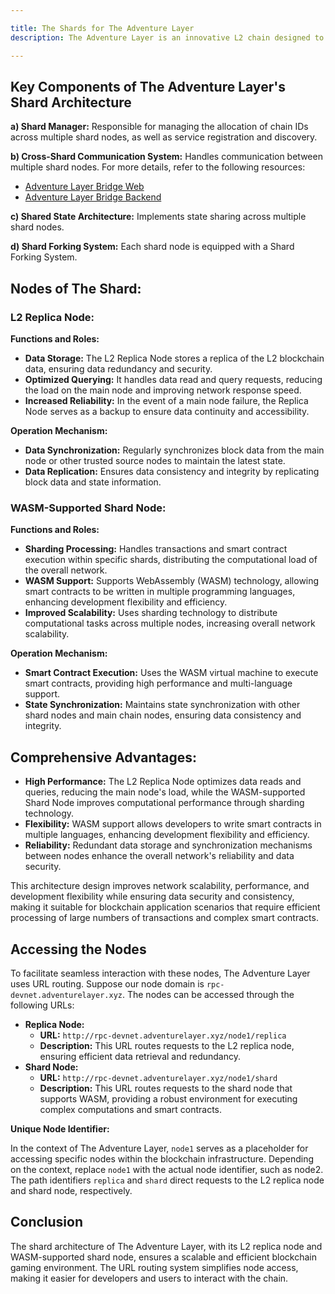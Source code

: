 ```yaml
---

title: The Shards for The Adventure Layer
description: The Adventure Layer is an innovative L2 chain designed to meet the demanding requirements of blockchain gaming. One of its key features is its sharding architecture, which enhances scalability and efficiency. Here, we introduce the shards for The Adventure Layer, detailing their components and access methods.

---
```


## Key Components of The Adventure Layer's Shard Architecture

**a) Shard Manager:** Responsible for managing the allocation of chain IDs across multiple shard nodes, as well as service registration and discovery.

**b) Cross-Shard Communication System:** Handles communication between multiple shard nodes. For more details, refer to the following resources:
   - [Adventure Layer Bridge Web](https://github.com/AdventureGoldDao/adventure-layer-bridge-web/tree/audit)
   - [Adventure Layer Bridge Backend](https://github.com/AdventureGoldDao/adventure-layer-bridge-backend/tree/audit)

**c) Shared State Architecture:** Implements state sharing across multiple shard nodes.

**d) Shard Forking System:** Each shard node is equipped with a Shard Forking System.

## Nodes of The Shard:

### L2 Replica Node:

**Functions and Roles:**

- **Data Storage:** The L2 Replica Node stores a replica of the L2 blockchain data, ensuring data redundancy and security.
- **Optimized Querying:** It handles data read and query requests, reducing the load on the main node and improving network response speed.
- **Increased Reliability:** In the event of a main node failure, the Replica Node serves as a backup to ensure data continuity and accessibility.

**Operation Mechanism:**

- **Data Synchronization:** Regularly synchronizes block data from the main node or other trusted source nodes to maintain the latest state.
- **Data Replication:** Ensures data consistency and integrity by replicating block data and state information.

### WASM-Supported Shard Node:

**Functions and Roles:**

- **Sharding Processing:** Handles transactions and smart contract execution within specific shards, distributing the computational load of the overall network.
- **WASM Support:** Supports WebAssembly (WASM) technology, allowing smart contracts to be written in multiple programming languages, enhancing development flexibility and efficiency.
- **Improved Scalability:** Uses sharding technology to distribute computational tasks across multiple nodes, increasing overall network scalability.

**Operation Mechanism:**

- **Smart Contract Execution:** Uses the WASM virtual machine to execute smart contracts, providing high performance and multi-language support.
- **State Synchronization:** Maintains state synchronization with other shard nodes and main chain nodes, ensuring data consistency and integrity.

## Comprehensive Advantages:

- **High Performance:** The L2 Replica Node optimizes data reads and queries, reducing the main node's load, while the WASM-supported Shard Node improves computational performance through sharding technology.
- **Flexibility:** WASM support allows developers to write smart contracts in multiple languages, enhancing development flexibility and efficiency.
- **Reliability:** Redundant data storage and synchronization mechanisms between nodes enhance the overall network's reliability and data security.

This architecture design improves network scalability, performance, and development flexibility while ensuring data security and consistency, making it suitable for blockchain application scenarios that require efficient processing of large numbers of transactions and complex smart contracts.

## Accessing the Nodes

To facilitate seamless interaction with these nodes, The Adventure Layer uses URL routing. Suppose our node domain is `rpc-devnet.adventurelayer.xyz`. The nodes can be accessed through the following URLs:

- **Replica Node:**
  - **URL:** `http://rpc-devnet.adventurelayer.xyz/node1/replica`
  - **Description:** This URL routes requests to the L2 replica node, ensuring efficient data retrieval and redundancy.
- **Shard Node:**
  - **URL:** `http://rpc-devnet.adventurelayer.xyz/node1/shard`
  - **Description:** This URL routes requests to the shard node that supports WASM, providing a robust environment for executing complex computations and smart contracts.

**Unique Node Identifier:**

In the context of The Adventure Layer, `node1` serves as a placeholder for accessing specific nodes within the blockchain infrastructure. Depending on the context, replace `node1` with the actual node identifier, such as node2. The path identifiers `replica` and `shard` direct requests to the L2 replica node and shard node, respectively.

## Conclusion

The shard architecture of The Adventure Layer, with its L2 replica node and WASM-supported shard node, ensures a scalable and efficient blockchain gaming environment. The URL routing system simplifies node access, making it easier for developers and users to interact with the chain.
